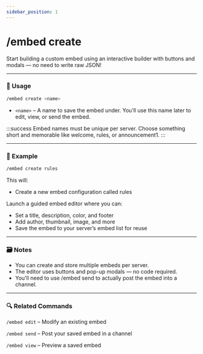 ```yaml
---
sidebar_position: 1
---
```


# /embed create

Start building a custom embed using an interactive builder with buttons and modals — no need to write raw JSON!

<hr className="md-divider-gradient" />

### 💬 Usage
```bash
/embed create <name>
```
- `<name>` – A name to save the embed under. You’ll use this name later to edit, view, or send the embed.

:::success
Embed names must be unique per server. Choose something short and memorable like welcome, rules, or announcement1.
:::

<hr className="md-divider-gradient" />

### 📌 Example
```bash
/embed create rules
```
This will:
- Create a new embed configuration called rules

Launch a guided embed editor where you can:
- Set a title, description, color, and footer
- Add author, thumbnail, image, and more
- Save the embed to your server’s embed list for reuse

<hr className="md-divider-gradient" />

### 🗃️ Notes
- You can create and store multiple embeds per server.
- The editor uses buttons and pop-up modals — no code required.
- You’ll need to use /embed send to actually post the embed into a channel.

<hr className="md-divider-gradient" />

### 🔍 Related Commands
`/embed edit` – Modify an existing embed

`/embed send` – Post your saved embed in a channel

`/embed view` – Preview a saved embed